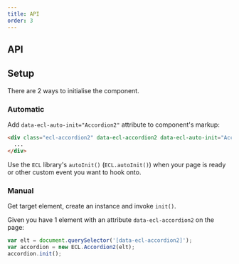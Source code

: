 ```yaml
---
title: API
order: 3
---
```



## API

<Accordion2JSDoc />

## Setup

There are 2 ways to initialise the component.

### Automatic

Add `data-ecl-auto-init="Accordion2"` attribute to component's markup:

```html
<div class="ecl-accordion2" data-ecl-accordion2 data-ecl-auto-init="Accordion2">
  ...
</div>
```

Use the `ECL` library's `autoInit()` (`ECL.autoInit()`) when your page is ready or other custom event you want to hook onto.

### Manual

Get target element, create an instance and invoke `init()`.

Given you have 1 element with an attribute `data-ecl-accordion2` on the page:

```js
var elt = document.querySelector('[data-ecl-accordion2]');
var accordion = new ECL.Accordion2(elt);
accordion.init();
```
